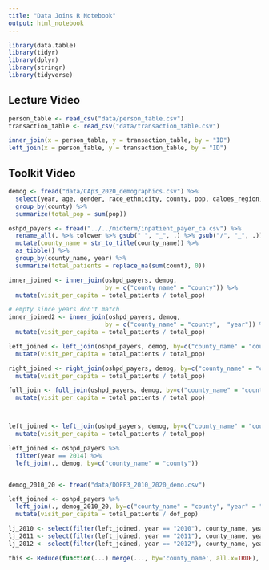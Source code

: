 ```yaml
---
title: "Data Joins R Notebook"
output: html_notebook
---
```


```r
library(data.table)
library(tidyr)
library(dplyr)
library(stringr)
library(tidyverse)
```

## Lecture Video
```r
person_table <- read_csv("data/person_table.csv")
transaction_table <- read_csv("data/transaction_table.csv")

inner_join(x = person_table, y = transaction_table, by = "ID")
left_join(x = person_table, y = transaction_table, by = "ID")
```

## Toolkit Video
```r
demog <- fread("data/CAp3_2020_demographics.csv") %>%
  select(year, age, gender, race_ethnicity, county, pop, caloes_region, econ_reg) %>%
  group_by(county) %>%
  summarize(total_pop = sum(pop))

oshpd_payers <- fread("../../midterm/inpatient_payer_ca.csv") %>%
  rename_all(. %>% tolower %>% gsub(" ", "_", .) %>% gsub("/", "_", .)) %>%
  mutate(county_name = str_to_title(county_name)) %>%
  as_tibble() %>%
  group_by(county_name, year) %>%
  summarize(total_patients = replace_na(sum(count), 0))

inner_joined <- inner_join(oshpd_payers, demog, 
                           by = c("county_name" = "county")) %>%
  mutate(visit_per_capita = total_patients / total_pop)

# empty since years don't match
inner_joined2 <- inner_join(oshpd_payers, demog, 
                           by = c("county_name" = "county",  "year")) %>%
  mutate(visit_per_capita = total_patients / total_pop)

left_joined <- left_join(oshpd_payers, demog, by=c("county_name" = "county")) %>%
  mutate(visit_per_capita = total_patients / total_pop)

right_joined <- right_join(oshpd_payers, demog, by=c("county_name" = "county")) %>%
  mutate(visit_per_capita = total_patients / total_pop)

full_join <- full_join(oshpd_payers, demog, by=c("county_name" = "county")) %>%
  mutate(visit_per_capita = total_patients / total_pop)



left_joined <- left_join(oshpd_payers, demog, by=c("county_name" = "county")) %>%
  mutate(visit_per_capita = total_patients / total_pop)

left_joined <- oshpd_payers %>%
  filter(year == 2014) %>%
  left_join(., demog, by=c("county_name" = "county")) 


demog_2010_20 <- fread("data/DOFP3_2010_2020_demo.csv")

left_joined <- oshpd_payers %>%
  left_join(., demog_2010_20, by=c("county_name" = "county", "year" = "year"))  %>%
  mutate(visit_per_capita = total_patients / dof_pop)

lj_2010 <- select(filter(left_joined, year == "2010"), county_name, year, visit_per_capita)
lj_2011 <- select(filter(left_joined, year == "2011"), county_name, year, visit_per_capita)
lj_2012 <- select(filter(left_joined, year == "2012"), county_name, year, visit_per_capita)

this <- Reduce(function(...) merge(..., by='county_name', all.x=TRUE), list(lj_2010,lj_2011,lj_2012))

```

